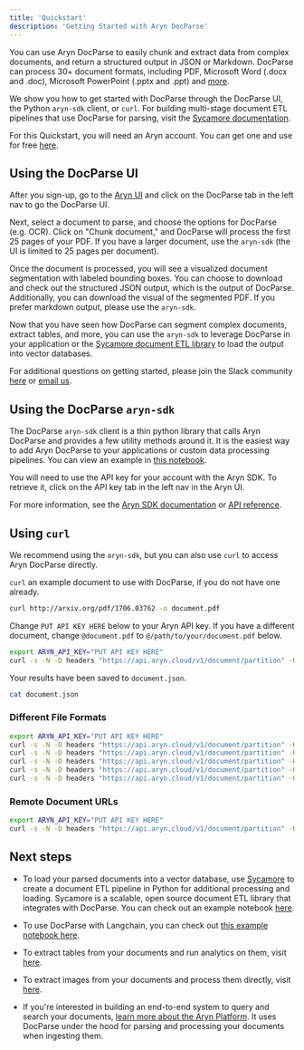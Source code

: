 ```yaml
---
title: 'Quickstart'
description: 'Getting Started with Aryn DocParse'
---
```


You can use Aryn DocParse to easily chunk and extract data from complex documents, and return a structured output in JSON or Markdown. DocParse can process 30+ document formats, including PDF, Microsoft Word (.docx and .doc), Microsoft PowerPoint (.pptx and .ppt) and [more](docparse/formats_supported).

We show you how to get started with DocParse through the DocParse UI, the Python ``aryn-sdk`` client, or ``curl``. For building multi-stage document ETL pipelines that use DocParse for parsing, visit the [Sycamore documentation](https://sycamore.readthedocs.io/en/stable/).

For this Quickstart, you will need an Aryn account. You can get one and use for free [here](https://console.aryn.ai/signup/). 

## Using the DocParse UI

After you sign-up, go to the [Aryn UI](http://app.aryn.ai/) and click on the DocParse tab in the left nav to go the DocParse UI.

Next, select a document to parse, and choose the options for DocParse (e.g. OCR). Click on "Chunk document," and DocParse will process the first 25 pages of your PDF. If you have a larger document, use the ``aryn-sdk`` (the UI is limited to 25 pages per document).

Once the document is processed, you will see a visualized document segmentation with labeled bounding boxes. You can choose to download and check out the structured JSON output, which is the output of DocParse. Additionally, you can download the visual of the segmented PDF. If you prefer markdown output, please use the ``aryn-sdk``.

Now that you have seen how DocParse can segment complex documents, extract tables, and more, you can use the ``aryn-sdk`` to leverage DocParse in your application or the [Sycamore document ETL library](https://github.com/aryn-ai/sycamore) to load the output into vector databases. 

For additional questions on getting started, please join the Slack community [here](https://join.slack.com/t/aryn-community/shared_invite/zt-36vhennsx-mN3UsqD6PT2vxVZxpqdHsw) or [email us](mailto:info@aryn.ai).

## Using the DocParse ``aryn-sdk``

The DocParse ``aryn-sdk`` client is a thin python library that calls Aryn DocParse and provides a few utility methods around it. It is the easiest way to add Aryn DocParse to your applications or custom data processing pipelines. You can view an example in [this notebook](https://github.com/aryn-ai/sycamore/blob/main/notebooks/ArynPartitionerPython.ipynb).

You will need to use the API key for your account with the Aryn SDK. To retrieve it, click on the API key tab in the left nav in the Aryn UI.

For more information, see the [Aryn SDK documentation](/docparse/aryn_sdk) or [API reference](/api-reference/endpoint/docparse).


## Using ``curl``

We recommend using the ``aryn-sdk``, but you can also use ``curl`` to access Aryn DocParse directly.

``curl`` an example document to use with DocParse, if you do not have one already.

```bash
curl http://arxiv.org/pdf/1706.03762 -o document.pdf
```
Change ``PUT API KEY HERE`` below to your Aryn API key. If you have a different document, change ``@document.pdf`` to ``@/path/to/your/document.pdf`` below.

```bash
export ARYN_API_KEY="PUT API KEY HERE"
curl -s -N -D headers "https://api.aryn.cloud/v1/document/partition" -H "Authorization: Bearer $ARYN_API_KEY" -F "file=@document.pdf" | tee document.json
```
Your results have been saved to ``document.json``.

```bash
cat document.json
```

### Different File Formats

```bash
export ARYN_API_KEY="PUT API KEY HERE"
curl -s -N -D headers "https://api.aryn.cloud/v1/document/partition" -H "Authorization: Bearer $ARYN_API_KEY" -F "file=@document.pdf" | tee document.json
curl -s -N -D headers "https://api.aryn.cloud/v1/document/partition" -H "Authorization: Bearer $ARYN_API_KEY" -F "file=@document.docx" | tee document.json
curl -s -N -D headers "https://api.aryn.cloud/v1/document/partition" -H "Authorization: Bearer $ARYN_API_KEY" -F "file=@document.doc" | tee document.json
curl -s -N -D headers "https://api.aryn.cloud/v1/document/partition" -H "Authorization: Bearer $ARYN_API_KEY" -F "file=@document.pptx" | tee document.json
curl -s -N -D headers "https://api.aryn.cloud/v1/document/partition" -H "Authorization: Bearer $ARYN_API_KEY" -F "file=@document.ppt" | tee document.json
```

### Remote Document URLs

```bash
export ARYN_API_KEY="PUT API KEY HERE"
curl -s -N -D headers "https://api.aryn.cloud/v1/document/partition" -H "Authorization: Bearer $ARYN_API_KEY" -F "file_url=https://www.example.com/document.pdf" | tee document.json
```

## Next steps

* To load your parsed documents into a vector database, use [Sycamore](https://github.com/aryn-ai/sycamore) to create a document ETL pipeline in Python for additional processing and loading. Sycamore is a scalable, open source document ETL library that integrates with DocParse. You can check out an example notebook [here](https://github.com/aryn-ai/sycamore/blob/main/notebooks/pinecone-writer.ipynb).

* To use DocParse with Langchain, you can check out [this example notebook here](https://github.com/aryn-ai/sycamore/blob/main/notebooks/ArynPartitionerWithLangchain.ipynb).

* To extract tables from your documents and run analytics on them, visit [here](docparse/tutorials/tables).

* To extract images from your documents and process them directly, visit [here](docparse/tutorials/images).

* If you're interested in building an end-to-end system to query and search your documents, [learn more about the Aryn Platform](aryn-platform/core_concepts). It uses DocParse under the hood for parsing and processing your documents when ingesting them.
